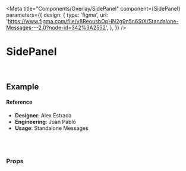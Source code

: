 
<Meta
  title="Components/Overlay/SidePanel"
  component={SidePanel}
  parameters={{
    design: {
      type: 'figma',
      url:
        'https://www.figma.com/file/v8ReousbOpHN2g9n5n6StX/Standalone-Messages---2.0?node-id=342%3A2552',
    },
  }}
/>

# SidePanel

<br />

## Example

<Canvas>
  <Story name="default">
    <SidePanelApp />
  </Story>
</Canvas>

#### Reference

- **Designer**: Alex Estrada
- **Engineering**: Juan Pablo
- **Usage**: Standalone Messages

<br />
<br />

### Props

<ArgsTable of={SidePanel} />
